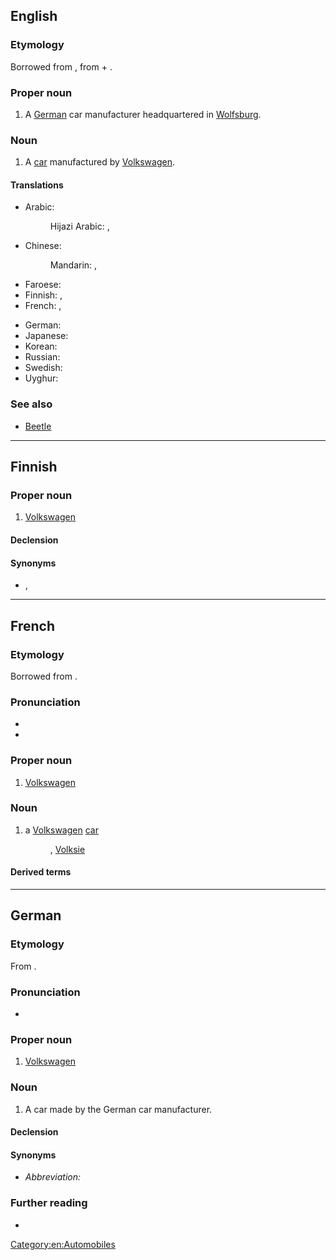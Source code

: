 ==English==

===Etymology===
Borrowed from {{bor|en|de|Volkswagen}}, from {{m|de|Volks||people's, folk’s}} + {{m|de|Wagen||car, vehicle}}.

===Proper noun===
{{en-proper noun}}

# A [[German]] car manufacturer headquartered in [[Wolfsburg]].

===Noun===
{{en-noun}}

# A [[car]] manufactured by [[w:Volkswagen|Volkswagen]].

====Translations====
{{trans-top|a car manufacturer, a car manufactured by Volkswagen (transliterations)}}
* Arabic: {{t|ar|فولكس واجن|m|tr=fulkswāgin}}
*: Hijazi Arabic: {{t|acw|فولكس ڤاقن|f|tr=fōlks vāgin}}, {{t|acw|فولكس واقن|f|tr=fōlks wāgin}}
* Chinese:
*: Mandarin: {{t+|cmn|大眾}}, {{t+|cmn|大众|tr=dàzhòng}}
* Faroese: {{t|fo|fólkavognur|m}}
* Finnish: {{t|fi|Volkswagen}}, {{t|fi|volkkari}} {{qualifier|colloquial}}
* French: {{t+|fr|Volkswagen|f}}, {{t|fr|Volks|f}}
{{trans-mid}}
* German: {{t+|de|Volkswagen|m}}
* Japanese: {{t|ja|フォルクスワーゲン|tr=Forukusuwāgen|sc=Jpan}}
* Korean: {{t|ko|^폭스바겐}}
* Russian: {{t|ru|Фольксва́ген|m}}
* Swedish: {{t+|sv|folkvagn|c}}
* Uyghur: {{t|ug|ۋولكسۋاگېن}}
{{trans-bottom}}

===See also===
* [[Beetle]]

[[Category:en:Automobiles]]

----

==Finnish==

===Proper noun===
{{fi-proper noun}}

# [[#English|Volkswagen]] {{gloss|German car manufacturer or a car made by it}}

====Declension====
{{fi-decl-paperi|i=0|Volkswagen|a}}

====Synonyms====
* {{sense|car}} {{l|fi|volkkari}}, {{l|fi|folkkari}}

----

==French==

===Etymology===
Borrowed from {{bor|fr|de|Volkswagen}}.

===Pronunciation===
* {{fr-IPA|volksvaguĕn|volsvaguĕn}}
* {{audio|fr|LL-Q150 (fra)-Mecanautes-Volkswagen.wav|Audio}}

===Proper noun===
{{fr-proper noun|m}}

# [[#en|Volkswagen]] {{gloss|car manufacturer}}

===Noun===
{{fr-noun|f|#}}

# a [[#en|Volkswagen]] [[car]]
#: {{syn|fr|Volks}}, [[Volksie]]

====Derived terms====
{{der4|fr
|Volks
}}

{{C|fr|Automobiles}}

----

==German==
{{wikipedia}}

===Etymology===
From {{affix|de|Volk|gloss1=people, folk|-s-|Wagen|gloss3=car}}.

===Pronunciation===
* {{audio|de|De-Volkswagen.ogg|Audio}}

===Proper noun===
{{rfv|de|for the gender}}
{{de-proper noun|m}}

# [[#en|Volkswagen]] {{gloss|car manufacturer}}

===Noun===
{{de-noun|m}}

# A car made by the German car manufacturer.
#: {{ux|de|Ich fahre einen '''Volkswagen.'''|t=I drive a '''Volkswagen.'''}}

====Declension====
{{de-ndecl|m}}

====Synonyms====
* ''Abbreviation:'' {{l|de|VW}}

===Further reading===
* {{R:Duden}}

{{C|de|Automobiles}}